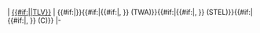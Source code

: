| [[阈限值|{{#if:{{{label|}}}|{{{label}}}|TLV}}]]
| {{#if:{{{value|}}}|{{{value|}}}}}{{#if:{{{value1|}}}|{{#if:{{{value|}}}|,&nbsp;}}{{{value1|}}} (TWA)}}{{#if:{{{value2|}}}|{{#if:{{{value|}}}{{{value1|}}}|,&nbsp;}}{{{value2|}}} (STEL)}}{{#if:{{{value3|}}}|{{#if:{{{value|}}}{{{value1|}}}{{{value2|}}}|,&nbsp;}}{{{value3|}}} (C)}}
|-<noinclude>{{Documentation}}</noinclude>